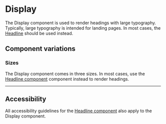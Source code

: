 
<Meta of={Stories} />

# Display

<Status variant="stable" />

The Display component is used to render headings with large typography. Typically, large typography is intended for landing pages. In most cases, the [Headline](Typography/Headline) should be used instead.

<Story of={Stories.Base} />
<Props />

## Component variations

### Sizes

The Display component comes in three sizes. In most cases, use the [Headline component](Typography/Headline) component instead to render headings.

<Story of={Stories.Sizes} />

---

## Accessibility

All accessibility guidelines for the [Headline component](Typography/Headline) also apply to the Display component.

